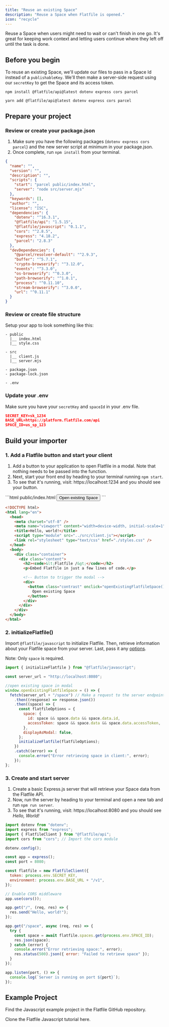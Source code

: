 ```yaml
---
title: "Reuse an existing Space"
description: "Reuse a Space when Flatfile is opened."
icon: "recycle"
---
```


Reuse a Space when users might need to wait or can't finish in one go. It's great for keeping work context and letting users continue where they left off until the task is done.

## Before you begin

To reuse an existing Space, we'll update our files to pass in a Space Id instead of a `publishableKey`. We'll then make a server-side request using our `secretKey` to get the Space and its access token.

<Snippet file="shared/sk_needed.mdx" />

<Snippet file="shared/guestauth.mdx" />

<CodeGroup>

```npm npm
npm install @flatfile/api@latest dotenv express cors parcel
```

```yarn yarn
yarn add @flatfile/api@latest dotenv express cors parcel
```

</CodeGroup>

## Prepare your project

### Review or create your package.json

1. Make sure you have the following packages (`dotenv express cors parcel`) and the new server script at minimum in your package.json.
2. Once complete, run `npm install` from your terminal.

```json package.json
{
  "name": "",
  "version": "",
  "description": "",
  "scripts": {
    "start": "parcel public/index.html",
    "server": "node src/server.mjs"
  },
  "keywords": [],
  "author": "",
  "license": "ISC",
  "dependencies": {
    "dotenv": "^16.3.1",
    "@flatfile/api": "1.5.15",
    "@flatfile/javascript": "0.1.1",
    "cors": "^2.8.5",
    "express": "4.18.2",
    "parcel": "2.8.3"
  },
  "devDependencies": {
    "@parcel/resolver-default": "^2.9.3",
    "buffer": "^5.7.1",
    "crypto-browserify": "^3.12.0",
    "events": "^3.3.0",
    "os-browserify": "^0.3.0",
    "path-browserify": "^1.0.1",
    "process": "^0.11.10",
    "stream-browserify": "^3.0.0",
    "url": "^0.11.1"
  }
}
```

### Review or create file structure

Setup your app to look something like this:

```
- public
  |__ index.html
  |__ style.css

- src
  |__ client.js
  |__ server.mjs

- package.json
- package-lock.json

- .env
```

### Update your .env

Make sure you have your `secretKey` and `spaceId` in your .env file.

```json .env
SECRET_KEY=sk_1234
BASE_URL=https://platform.flatfile.com/api
SPACE_ID=us_sp_123
```

## Build your importer

### 1. Add a Flatfile button and start your client

1. Add a button to your application to open Flatfile in a modal. Note that nothing needs to be passed into the function.
2. Next, start your front end by heading to your terminal running `npm start`.
3. To see that it's running, visit: https://localhost:1234 and you should see your button.

<CodeGroup>
```html public/index.html
<button class="contrast" onclick="openFlatfile()">Open existing Space</button>
```

```html public/index.html (full page)
<!DOCTYPE html>
<html lang="en">
  <head>
    <meta charset="utf-8" />
    <meta name="viewport" content="width=device-width, initial-scale=1" />
    <title>Hello, world!</title>
    <script type="module" src="../src/client.js"></script>
    <link rel="stylesheet" type="text/css" href="./styles.css" />
  </head>
  <body>
    <div class="container">
      <div class="content">
        <h2><code>&lt;Flatfile /&gt;</code></h2>
        <p>Embed Flatfile in just a few lines of code.</p>

        <!-- Button to trigger the modal -->
        <div>
          <button class="contrast" onclick="openExistingFlatfileSpace()">
            Open existing Space
          </button>
        </div>
      </div>
    </div>
  </body>
</html>
```

</CodeGroup>

### 2. initializeFlatfile()

Import `@flatfile/javascript` to initialize Flatfile. Then, retrieve information about your Flatfile space from your server. Last, pass it any [options](../overview#shared-properties).

<Note>Note: Only `space` is required.</Note>

```js src/client.js
import { initializeFlatfile } from "@flatfile/javascript";

const server_url = "http://localhost:8080";

//open existing space in modal
window.openExistingFlatfileSpace = () => {
  fetch(server_url + "/space") // Make a request to the server endpoint
    .then((response) => response.json())
    .then((space) => {
      const flatfileOptions = {
        space: {
          id: space && space.data && space.data.id,
          accessToken: space && space.data && space.data.accessToken,
        },
        displayAsModal: false,
      };
      initializeFlatfile(flatfileOptions);
    })
    .catch((error) => {
      console.error("Error retrieving space in client:", error);
    });
};
```

### 3. Create and start server

1. Create a basic Express.js server that will retrieve your Space data from the Flatfile API.
2. Now, run the server by heading to your terminal and open a new tab and run `npm run server`.
3. To see that it's running, visit: https://localhost:8080 and you should see _Hello, World!_

```js src/server.mjs
import dotenv from "dotenv";
import express from "express";
import { FlatfileClient } from "@flatfile/api";
import cors from "cors"; // Import the cors module

dotenv.config();

const app = express();
const port = 8080;

const flatfile = new FlatfileClient({
  token: process.env.SECRET_KEY,
  environment: process.env.BASE_URL + "/v1",
});

// Enable CORS middleware
app.use(cors());

app.get("/", (req, res) => {
  res.send("Hello, world!");
});

app.get("/space", async (req, res) => {
  try {
    const space = await flatfile.spaces.get(process.env.SPACE_ID);
    res.json(space);
  } catch (error) {
    console.error("Error retrieving space:", error);
    res.status(500).json({ error: "Failed to retrieve space" });
  }
});

app.listen(port, () => {
  console.log(`Server is running on port ${port}`);
});
```

## Example Project

Find the Javascript example project in the Flatfile GitHub repository.

<CardGroup cols={2}>
  <Card
    title="create-flatfile-javascript"
    icon="js"
    href="https://github.com/FlatFilers/create-flatfile-javascript"
  >
    Clone the Flatfile Javascript tutorial here.
  </Card>
</CardGroup>
